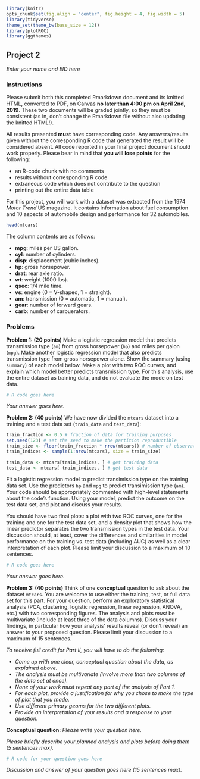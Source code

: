 ```r
library(knitr)
opts_chunk$set(fig.align = "center", fig.height = 4, fig.width = 5)
library(tidyverse)
theme_set(theme_bw(base_size = 12))
library(plotROC)
library(ggthemes)
```
## Project 2 
*Enter your name and EID here*

### Instructions

Please submit both this completed Rmarkdown document and its knitted HTML, converted to PDF, on Canvas **no later than 4:00 pm on April 2nd, 2019**. These two documents will be graded jointly, so they must be consistent (as in, don't change the Rmarkdown file without also updating the knitted HTML!).

All results presented **must** have corresponding code. Any answers/results given without the corresponding R code that generated the result will be considered absent. All code reported in your final project document should work properly. Please bear in mind that **you will lose points** for the following:

+ an R-code chunk with no comments
+ results without corresponding R code
+ extraneous code which does not contribute to the question
+ printing out the entire data table

For this project, you will work with a dataset was extracted from the 1974 *Motor Trend* US magazine. It contains information about fuel consumption and 10 aspects of automobile design and performance for 32 automobiles. 

```r
head(mtcars)
```

The column contents are as follows:

+ **mpg**: miles per US gallon.
+ **cyl**: number of cylinders.
+ **disp**: displacement (cubic inches).
+ **hp**: gross horsepower.
+ **drat**: rear axle ratio.
+ **wt**: weight (1000 lbs).
+ **qsec**: 1/4 mile time.
+ **vs**: engine (0 = V-shaped, 1 = straight).
+ **am**: transmission (0 = automatic, 1 = manual).
+ **gear**: number of forward gears.
+ **carb**: number of carbuerators.

### Problems

**Problem 1: (20 points)** 
Make a logistic regression model that predicts transmission type (`am`) from gross horsepower (`hp`) and miles per galon (`mpg`). Make another logistic regression model that also predicts transmission type from gross horsepower alone. Show the summary (using `summary`) of each model below. Make a plot with two ROC curves, and explain which model better predicts transmission type. For this analysis, use the entire dataset as training data, and do not evaluate the mode on test data.

```r
# R code goes here
```

*Your answer goes here.*

**Problem 2: (40 points)**
We have now divided the `mtcars` dataset into a training and a test data set (`train_data` and `test_data`): 
 
```r
train_fraction <- 0.5 # fraction of data for training purposes
set.seed(123) # set the seed to make the partition reproductible
train_size <- floor(train_fraction * nrow(mtcars)) # number of observations in training set
train_indices <- sample(1:nrow(mtcars), size = train_size)

train_data <- mtcars[train_indices, ] # get training data
test_data <- mtcars[-train_indices, ] # get test data
```

Fit a logistic regression model to predict transimission type on the training data set. Use the predictors `hp` and `mpg` to predict transimission type (`am`). Your code should be appropriately commented with high-level statements about the code's function. Using your model, predict the outcome on the test data set, and plot and discuss your results.

You should have two final plots: a plot with two ROC curves, one for the training and one for the test data set, and a density plot that shows how the linear predictor separates the two transmission types in the test data. Your discussion should, at least, cover the differences and similarities in model performance on the training vs. test data (including AUC) as well as a clear interpretation of each plot. Please limit your discussion to a maximum of 10 sentences.

```r
# R code goes here
```

*Your answer goes here.*

**Problem 3: (40 points)**
Think of one **conceptual** question to ask about the dataset `mtcars`. You are welcome to use either the training, test, or full data set for this part. For your question, perform an exploratory statistical analysis (PCA, clustering, logistic regression, linear regression, ANOVA, etc.) with two corresponding figures. The analysis and plots *must* be multivariate (include at least three of the data columns). Discuss your findings, in particular how your analysis' results reveal (or don't reveal) an answer to your proposed question. Please limit your discussion to a maximum of 15 sentences.

*To receive full credit for Part II, you will have to do the following:*

  - *Come up with one clear, conceptual question about the data, as explained above.*
  - *The analysis must be multivariate (involve more than two columns of the data set at once).*
  - *None of your work must repeat any part of the analysis of Part 1.*
  - *For each plot, provide a justification for why you chose to make the type of plot that you made.*
  - *Use different primary geoms for the two different plots.*
  - *Provide an interpretation of your results and a response to your question.*

**Conceptual question:** *Please write your question here.*

*Please briefly describe your planned analysis and plots before doing them (5 sentences max).*

```r
# R code for your question goes here
```

*Discussion and answer of your question goes here (15 sentences max).*


